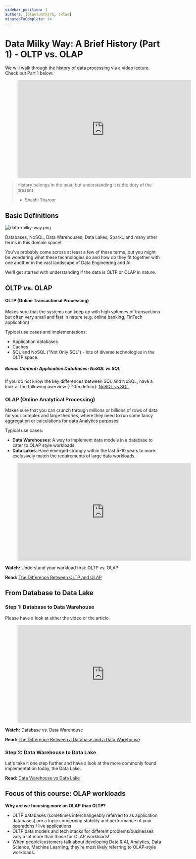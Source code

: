 ```yaml
---
sidebar_position: 1
authors: [plaosunthara, tklae]
minutesToComplete: 24
---
```


# Data Milky Way: A Brief History (Part 1) - OLTP vs. OLAP

We will walk through the history of data processing via a video lecture. Check out Part 1 below:
<div style={{textAlign: 'center'}}>
    <figure class="video-container">
        <iframe width="560" height="315" src="https://www.youtube.com/embed/8VD2qoebacA" title="YouTube video player" frameborder="0" allow="accelerometer; autoplay; clipboard-write; encrypted-media; gyroscope; picture-in-picture" allowfullscreen="allowfullscreen"></iframe>
    </figure>
</div>


> History belongs in the past; but understanding it is the duty of the present
> - Shashi Tharoor

## Basic Definitions

<div style={{textAlign: 'center'}}>

![data-milky-way.png](./assets/data-milky-way.png)

Databases, NoSQL, Data Warehouses, Data Lakes, Spark…and many other terms in this domain space!

</div>

You've probably come across at least a few of these terms, but you might be wondering what these technologies do and how do they fit together with one another in the vast landscape of Data Engineering and AI.

We'll get started with understanding if the data is OLTP or OLAP in nature.


## OLTP vs. OLAP

#### OLTP (Online Transactional Processing)
Makes sure that the systems can keep up with high volumes of transactions but often very small and fast in nature (e.g. online banking, FinTech application)

Typical use cases and implementations:
* Application databases
* Caches
* SQL and NoSQL ("Not Only SQL") - lots of diverse technologies in the OLTP space.


##### Bonus Content:  Application Databases: NoSQL vs SQL
If you do not know the key differences between SQL and NoSQL, have a look at the following overview (~10m detour): [NoSQL vs SQL](https://www.mongodb.com/nosql-explained/nosql-vs-sql)

### OLAP (Online Analytical Processing)
Makes sure that you can crunch through millions or billions of rows of data for your complex and large theories, where they need to run some fancy aggregation or calculations for data Analytics purposes

Typical use cases:
* **Data Warehouses**: A way to implement data models in a database to cater to OLAP style workloads.
* **Data Lakes**: Have emerged strongly within the last 5-10 years to more exclusively match the requirements of large data workloads.

<div style={{textAlign: 'center'}}>

<figure class="video-container">
    <iframe width="560" height="315" src="https://www.youtube.com/embed/-v3PhEtOuxw" title="YouTube video player" frameborder="0" allow="accelerometer; autoplay; clipboard-write; encrypted-media; gyroscope; picture-in-picture" allowfullscreen="allowfullscreen"></iframe>
</figure>

**Watch:** Understand your workload first: OLTP vs. OLAP

**Read:** [The Difference Between OLTP and OLAP](https://techdifferences.com/difference-between-oltp-and-olap.html#:~:text=OLTP%20and%20OLAP%20both%20are,is%20an%20analytical%20processing%20system.&text=The%20basic%20difference%20between%20OLTP,online%20database%20query%20answering%20system.)

</div>

## From Database to Data Lake

### Step 1: Database to Data Warehouse
Please have a look at either the video or the article.

<div style={{textAlign: 'center'}}>

<figure class="video-container">
    <iframe width="560" height="315" src="https://www.youtube.com/embed/FxQG65OhXAQ" title="YouTube video player" frameborder="0" allow="accelerometer; autoplay; clipboard-write; encrypted-media; gyroscope; picture-in-picture" allowfullscreen="allowfullscreen"></iframe>
</figure>

**Watch:** Database vs. Data Warehouse

**Read:** [The Difference Between a Database and a Data Warehouse](https://panoply.io/data-warehouse-guide/the-difference-between-a-database-and-a-data-warehouse/)
</div>

### Step 2: Data Warehouse to Data Lake
Let's take it one step further and have a look at the more commonly found implementation today, the Data Lake.

<div style={{textAlign: 'center'}}>

**Read:** [Data Warehouse vs Data Lake](https://panoply.io/data-warehouse-guide/data-warehouse-vs-data-lake/)

</div>

## Focus of this course: OLAP workloads
**Why are we focusing more on OLAP than OLTP?**
* OLTP databases (sometimes interchangeably referred to as application databases) are a
topic concerning stability and performance of your operations / live applications
* OLTP data models and tech stacks for different problems/businesses vary a lot more
than those for OLAP workloads!
* When people/customers talk about developing Data & AI, Analytics, Data Science, Machine Learning,
they’re most likely referring to OLAP-style workloads.
